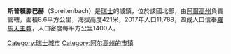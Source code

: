 {{Infobox Swiss town
 | subject_name		= 斯普賴滕巴赫
 | image_photo          = Spreitenbach - Käferberg IMG 2365.JPG
 | municipality_name	= 斯普賴滕巴赫
 | municipality_type	= municipality
 | imagepath_coa	= Wappen Spreitenbach AG.svg|pixel_coa=
 | map			= 
 | languages		= 德語
 | canton		= 阿爾高州
 | iso-code-region 	= CH-AG
 | district		= 
 |coordinates = {{coord|47|25|N|8|22|E|display=inline,title}}
 |lat_NS=N|long_EW=E
 | postal_code		= 8957
 | municipality_code	= 4040
 | area			= 8.60
 | elevation		= 421|elevation_description= 
 | population		= {{Swiss populations NC|CH-AG|4040}} | populationof = {{Swiss populations YM|CH-AG}} |  popofyear = {{Swiss populations Y|CH-AG}} 
 | website		= www.spreitenbach.ch 
 | places		= 
 | demonym		= 
 | neighboring_municipalities= 
 | twintowns		= [[義大利|義大利]][[布拉_(皮埃蒙特)|布拉]]
|}}

'''斯普賴滕巴赫'''（Spreitenbach）是[[瑞士|瑞士]]的城鎮，位於該國北部，由[[阿爾高州|阿爾高州]]負責管轄，面積8.6平方公里，海拔高度421米，2017年人口11,788，四成人口信奉[[羅馬天主教|羅馬天主教]]，人口密度每平方公里1400人。

{{Authority control}}
{{Switzerland-geo-stub}}
{{DEFAULTSORT:Spreitenbach}}
[[Category:瑞士城市|Category:瑞士城市]]
[[Category:阿尔高州的市镇|Category:阿尔高州的市镇]]